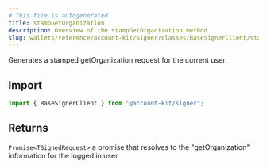 ```yaml
---
# This file is autogenerated
title: stampGetOrganization
description: Overview of the stampGetOrganization method
slug: wallets/reference/account-kit/signer/classes/BaseSignerClient/stampGetOrganization
---
```


Generates a stamped getOrganization request for the current user.

## Import

```ts
import { BaseSignerClient } from "@account-kit/signer";
```

## Returns

`Promise<TSignedRequest>`
a promise that resolves to the "getOrganization" information for the logged in user
